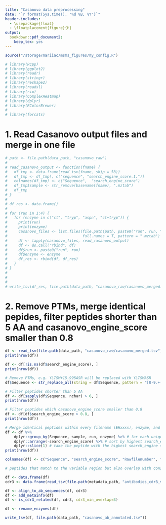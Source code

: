 ```yaml
---
title: "Casanovo data preprocessing"
date: "`r format(Sys.time(), '%d %B, %Y')`"
header-includes:
  - \usepackage{float}
  - \floatplacement{figure}{H}
output: 
  bookdown::pdf_document2:
    keep_tex: yes
---
```


```r
source("/storage/mariiac/msms_figures/my_config.R")
```


```r
# library(Rcpp)
# library(ggplot2)
# library(readr)
# library(stringr)
# library(reshape2) 
# library(readxl)
# library(rio)
# library(ComplexHeatmap)
# library(dplyr)
# library(RColorBrewer)
# 
# library(forcats)

```

# 1. Read Casanovo output files and merge in one file 

```r

# path <- file.path(data_path, "casanovo_raw")
# 
# read_casanovo_output <- function(fname) {
#   df_tmp <- data.frame(read_tsv(fname, skip = 58))
#   df_tmp <- df_tmp[, c("sequence", "search_engine_score.1.")]
#   colnames(df_tmp) <- c("Sequence",  "search_engine_score")
#   df_tmp$sample <- str_remove(basename(fname), ".mztab")
#   df_tmp
# }
# 
# df_res <- data.frame()
# 
# for (run in 1:4) {
#   for (enzyme in c("ct", "tryp", "aspn", "ct+tryp")) {
#     print(run)
#     print(enzyme)
#     casanovo_files <- list.files(file.path(path, paste0("run", run, "_", enzyme)),
#                                  full.names = T, pattern = ".mztab")
#     df <- lapply(casanovo_files, read_casanovo_output)
#     df <- do.call("rbind", df)
#     df$run <- paste0("run", run)
#     df$enzyme <- enzyme
#     df_res <- rbind(df, df_res)
#   }
# }
# 
# 
# 
# write_tsv(df_res, file.path(data_path, "casanovo_raw/casanovo_merged.tsv"))
```

# 2. Remove PTMs, merge identical pepides, filter peptides shorter than 5 AA and casanovo_engine_score smaller than 0.8

```r
df <- read_tsv(file.path(data_path, "casanovo_raw/casanovo_merged.tsv"))
print(nrow(df))

df <- df[!is.na(df$search_engine_score), ]
print(nrow(df))

# Remove PTMs, e.g. YLTSM+15.995ASR will be replaced with YLTSMASR
df$Sequence <- str_replace_all(string = df$Sequence, pattern = "[0-9.+-]", replacement = "")

# Filter peptides shorter than 5 AA
df <- df[sapply(df$Sequence, nchar) > 6, ]
print(nrow(df))

# Filter peptides which casanovo_engine_score smaller than 0.8
df <- df[df$search_engine_score > 0.8, ]
print(nrow(df))

# Merge identical peptides within every filename (EHxxxx), enzyme, and run. Keep the highest search_engine_score for merged peptides
df <- df %>%
    dplyr::group_by(Sequence, sample, run, enzyme) %>% # for each unique peptide in a filename, run, and enzyme
    dplyr::arrange(-search_engine_score) %>% # sort by highest search_engine score
    dplyr::slice(1) # take the peptide with the highest search_engine score
print(nrow(df))

colnames(df) <- c("Sequence", "search_engine_score", "Rawfilenumber", "run", "Protease")

# peptides that match to the variable region but also overlap with constant

df <- data.frame(df)
cdr3 <- data.frame(read_tsv(file.path(metadata_path, "antibodies_cdr3_variable_full.tsv")))

df <- align_to_ab_sequences(df, cdr3)
df <- add_metainfo(df)
df <- is_cdr3_related(df, cdr3, cdr3_min_overlap=3)

df <- rename_enzymes(df) 

write_tsv(df, file.path(data_path, "casanovo_ab_annotated.tsv"))
```




